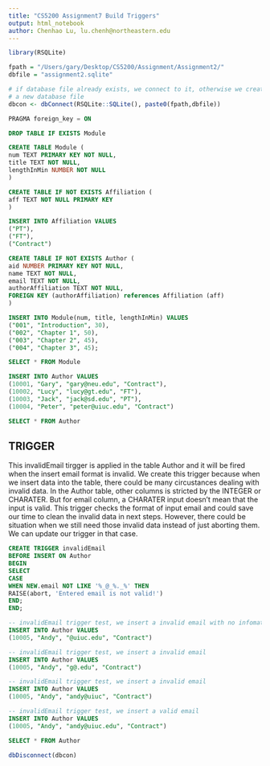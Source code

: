 ```yaml
---
title: "CS5200 Assignment7 Build Triggers"
output: html_notebook
author: Chenhao Lu, lu.chenh@northeastern.edu
---
```


```r
library(RSQLite)

fpath = "/Users/gary/Desktop/CS5200/Assignment/Assignment2/"
dbfile = "assignment2.sqlite"

# if database file already exists, we connect to it, otherwise we create
# a new database file
dbcon <- dbConnect(RSQLite::SQLite(), paste0(fpath,dbfile))
```

```sql
PRAGMA foreign_key = ON
```

```sql
DROP TABLE IF EXISTS Module
```


```sql
CREATE TABLE Module (
num TEXT PRIMARY KEY NOT NULL,
title TEXT NOT NULL,
lengthInMin NUMBER NOT NULL
)
```

```sql
CREATE TABLE IF NOT EXISTS Affiliation (
aff TEXT NOT NULL PRIMARY KEY
)
```

```sql
INSERT INTO Affiliation VALUES
("PT"),
("FT"),
("Contract")
```


```sql
CREATE TABLE IF NOT EXISTS Author (
aid NUMBER PRIMARY KEY NOT NULL,
name TEXT NOT NULL,
email TEXT NOT NULL,
authorAffiliation TEXT NOT NULL,
FOREIGN KEY (authorAffiliation) references Affiliation (aff)
)
```

```sql
INSERT INTO Module(num, title, lengthInMin) VALUES
("001", "Introduction", 30),
("002", "Chapter 1", 50),
("003", "Chapter 2", 45),
("004", "Chapter 3", 45);
```

```sql
SELECT * FROM Module
```

```sql
INSERT INTO Author VALUES
(10001, "Gary", "gary@neu.edu", "Contract"),
(10002, "Lucy", "lucy@gt.edu", "FT"),
(10003, "Jack", "jack@sd.edu", "PT"),
(10004, "Peter", "peter@uiuc.edu", "Contract")
```

```sql
SELECT * FROM Author
```

## TRIGGER
This invalidEmail tirgger is applied in the table Author and it will be fired when the insert email format is invalid. We create this trigger because when we insert data into the table, there could be many circustances dealing with invalid data. In the Author table, other columns is stricted by the INTEGER or CHARATER. But for email column, a CHARATER input doesn't mean that the input is valid. This trigger checks the format of input email and could save our time to clean the invalid data in next steps. However, there could be situation when we still need those invalid data instead of just aborting them. We can update our trigger in that case.
```sql
CREATE TRIGGER invalidEmail
BEFORE INSERT ON Author
BEGIN
SELECT
CASE
WHEN NEW.email NOT LIKE '%_@_%._%' THEN
RAISE(abort, 'Entered email is not valid!')
END;
END;
```

```sql
-- invalidEmail trigger test, we insert a invalid email with no infomation before @
INSERT INTO Author VALUES
(10005, "Andy", "@uiuc.edu", "Contract")
```

```sql
-- invalidEmail trigger test, we insert a invalid email
INSERT INTO Author VALUES
(10005, "Andy", "g@.edu", "Contract")
```

```sql
-- invalidEmail trigger test, we insert a invalid email
INSERT INTO Author VALUES
(10005, "Andy", "andy@uiuc", "Contract")
```

```sql
-- invalidEmail trigger test, we insert a valid email
INSERT INTO Author VALUES
(10005, "Andy", "andy@uiuc.edu", "Contract")
```

```sql
SELECT * FROM Author
```

```r
dbDisconnect(dbcon)
```


